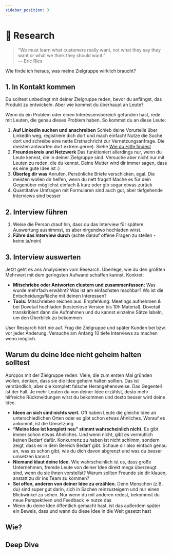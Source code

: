 ```yaml
---
sidebar_position: 3
---
```


# 🔎 Research

> “We must learn what customers really want, not what they say they want or what we think they should want.”\
> ― Eric Ries

<Admonition icon="🤔">
  Wie finde ich heraus, was meine Zielgruppe wirklich braucht?
</Admonition>

## 1. In Kontakt kommen

Du solltest unbedingt mit deiner Zielgruppe reden, bevor du anfängst, das Produkt zu entwickeln. Aber wie kommst du überhaupt an Leute?

Wenn du ein Problem oder einen Interessensbereich gefunden hast, rede mit Leuten, die genau dieses Problem haben. So kommst du an diese Leute:

1. **Auf LinkedIn suchen und anschreiben**
   Schieb deine Vorurteile über LinkedIn weg, registriere dich dort und mach einfach! Nutze die Suche dort und schreibe eine nette Erstnachricht zur Vernetzungsanfrage. Die meisten antworten dort extrem gerne). Siehe [Wie du Hilfe findest](https://www.notion.so/Wie-du-Hilfe-findest-95f7ab5746634edcb462950c27e5ea72?pvs=21)
2. **Freundeskreis und Netzwerk**
   Das funktioniert allerdings nur, wenn du Leute kennst, die in deiner Zielgruppe sind. Versuche aber nicht nur mit Leuten zu reden, die du kennst. Deine Mutter wird dir immer sagen, dass es eine gute Idee ist :)
3. **Überleg dir was**
   Anrufen, Persönliche Briefe verschicken, egal. Die meisten wollen dir helfen, wenn du nett fragst! Mache es für dein Gegenüber möglichst einfach & kurz oder gib sogar etwas zurück
4. Quantitative Umfragen mit Formularen sind auch gut, aber tiefgehende Interviews sind besser

## 2. Interview führen

1. Weise die Person drauf hin, dass du das Interview für spätere Auswertung ausnimmst, es aber nirgendwo hochladen wirst.
2. **Führe das Interview durch** (achte darauf offene Fragen zu stellen - keine ja/nein)

## 3. Interview auswerten

Jetzt geht es ans Analysieren vom Research. Überlege, wie du den größten Mehrwert mit dem geringsten Aufwand schaffen kannst. Konkret:

- **Mitschriebe oder Antworten clustern und zusammenfassen:** Was wurde mehrfach erwähnt? Was ist am einfachsten machbar? Wo ist die Entscheidungsfläche mit deinen Interessen?
- **Tools:** Mitschrieben reichen aus. Empfehlung: Meetings aufnehmen & bei Dovetail hochladen (kostenlose Version bis 10h Material). Dovetail transkribiert dann die Aufnahmen und du kannst einzelne Sätze labeln, um den Überblick zu bekommen

User Research hört nie auf. Frag die Zielgruppe und später Kunden bei bzw. vor jeder Änderung. Versuche am Anfang 10 tiefe Interviews zu machen wenn möglich.

## Warum du deine Idee nicht geheim halten solltest

Apropos mit der Zielgruppe reden: Viele, die zum ersten Mal gründen wollen, denken, dass sie die Idee geheim halten sollten.
Das ist verständlich, aber die komplett falsche Herangehensweise. Das Gegenteil ist der Fall. Je mehr Leuten du von deiner Idee erzählst, desto mehr hilfreiche Rückmeldungen wirst du bekommen und desto besser wird deine Idee.

- **Ideen an sich sind nichts wert.** Oft haben Leute die gleiche Idee an unterschiedlichen Orten oder es gibt schon etwas Ähnliches. Worauf es ankommt, ist die Umsetzung
  ‍
- **“Meine Idee ist komplett neu” stimmt wahrscheinlich nicht.** Es gibt immer schon etwas Ähnliches. Und wenn nicht, gibt es vermutlich keinen Bedarf dafür. Konkurrenz zu haben ist nicht schlimm, sondern zeigt, dass es in dem Bereich Bedarf gibt. Schaue dir also einfach genau an, was es schon gibt, wie du dich davon abgrenzt und was du besser umsetzen kannst
  ‍
- **Niemand klaut deine Idee.** Wie wahrscheinlich ist es, dass große Unternehmen, fremde Leute von deiner Idee direkt mega überzeugt sind, wenn du sie ihnen vorstellst? Warum sollten Freunde sie dir klauen, anstatt zu dir ins Team zu kommen?
  ‍
- **Sei offen, anderen von deiner Idee zu erzählen.** Denn Menschen (z.B. du) sind super gut darin, sich in Sachen reinzusteigern und nur einen Blickwinkel zu sehen. Nur wenn du mit anderen redest, bekommst du neue Perspektiven und Feedback ⇒ nutze das
  ‍
- Wenn du deine Idee öffentlich gemacht hast, ist das außerdem später ein Beweis, dass und wann du diese Idee in die Welt gesetzt hast

## Wie?

<Tooltipp
  toolName="Notion"
  toolDescription="Kopiere dir einfach ein User Interview Template"
  toolSource="https://www.notion.so/de-de/templates/category/user-interviews"
  buttonText="Zu den Templates"
/>

## Deep Dive

<TwoColumns>
  <YouTube videoId="z1iF1c8w5Lg" />
  <YouTube videoId="MT4Ig2uqjTc" />
  <YouTube videoId="2wF9tWSugm4" />
  <YouTube videoId="sVUKjCkEt3I" />
</TwoColumns>
